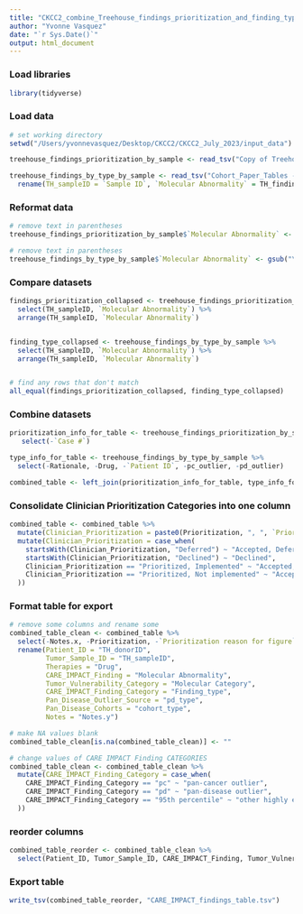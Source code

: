 ```yaml
---
title: "CKCC2_combine_Treehouse_findings_prioritization_and_finding_type_info"
author: "Yvonne Vasquez"
date: "`r Sys.Date()`"
output: html_document
---
```


### Load libraries

```r

library(tidyverse)

```

### Load data

```r

# set working directory
setwd("/Users/yvonnevasquez/Desktop/CKCC2/CKCC2_July_2023/input_data")

treehouse_findings_prioritization_by_sample <- read_tsv("Copy of Treehouse.Drug.Prioritization.No.Identifiers.by_sample_20240110 - Finding_priotitization.tsv")

treehouse_findings_by_type_by_sample <- read_tsv("Cohort_Paper_Tables - eTable9.tsv", skip=1) %>%
  rename(TH_sampleID = `Sample ID`, `Molecular Abnormality` = TH_finding)

```
### Reformat data

```r

# remove text in parentheses
treehouse_findings_prioritization_by_sample$`Molecular Abnormality` <- gsub("\\s*\\([^\\)]+\\)", "", treehouse_findings_prioritization_by_sample$`Molecular Abnormality`)

# remove text in parentheses
treehouse_findings_by_type_by_sample$`Molecular Abnormality` <- gsub("\\s*\\([^\\)]+\\)", "", treehouse_findings_by_type_by_sample$`Molecular Abnormality`)

```

### Compare datasets

```r

findings_prioritization_collapsed <- treehouse_findings_prioritization_by_sample %>%
  select(TH_sampleID, `Molecular Abnormality`) %>%
  arrange(TH_sampleID, `Molecular Abnormality`)


finding_type_collapsed <- treehouse_findings_by_type_by_sample %>%
  select(TH_sampleID, `Molecular Abnormality`) %>%
  arrange(TH_sampleID, `Molecular Abnormality`)


# find any rows that don't match
all_equal(findings_prioritization_collapsed, finding_type_collapsed)
```

### Combine datasets

```r

prioritization_info_for_table <- treehouse_findings_prioritization_by_sample %>%
   select(-`Case #`)

type_info_for_table <- treehouse_findings_by_type_by_sample %>%
  select(-Rationale, -Drug, -`Patient ID`, -pc_outlier, -pd_outlier)

combined_table <- left_join(prioritization_info_for_table, type_info_for_table, by=c("TH_sampleID", "Molecular Abnormality"))

```

### Consolidate Clinician Prioritization Categories into one column

```r

combined_table <- combined_table %>%
  mutate(Clinician_Prioritization = paste0(Prioritization, ", ", `Prioritization reason for figure`)) %>%
  mutate(Clinician_Prioritization = case_when(
    startsWith(Clinician_Prioritization, "Deferred") ~ "Accepted, Deferred",
    startsWith(Clinician_Prioritization, "Declined") ~ "Declined",
    Clinician_Prioritization == "Prioritized, Implemented" ~ "Accepted, Prioritized, Implemented",
    Clinician_Prioritization == "Prioritized, Not implemented" ~ "Accepted, Prioritized, Not Implemented"
  ))

```

### Format table for export

```r

# remove some columns and rename some
combined_table_clean <- combined_table %>%
  select(-Notes.x, -Prioritization, -`Prioritization reason for figure`, -`Implementation reason for prioritized findings`, -`Reason from Sheri`) %>%
  rename(Patient_ID = "TH_donorID", 
         Tumor_Sample_ID = "TH_sampleID", 
         Therapies = "Drug", 
         CARE_IMPACT_Finding = "Molecular Abnormality", 
         Tumor_Vulnerability_Category = "Molecular Category",
         CARE_IMPACT_Finding_Category = "Finding_type",
         Pan_Disease_Outlier_Source = "pd_type",
         Pan_Disease_Cohorts = "cohort_type",
         Notes = "Notes.y")

# make NA values blank
combined_table_clean[is.na(combined_table_clean)] <- ""

# change values of CARE IMPACT Finding CATEGORIES
combined_table_clean <- combined_table_clean %>%
  mutate(CARE_IMPACT_Finding_Category = case_when(
    CARE_IMPACT_Finding_Category == "pc" ~ "pan-cancer outlier",
    CARE_IMPACT_Finding_Category == "pd" ~ "pan-disease outlier",
    CARE_IMPACT_Finding_Category == "95th percentile" ~ "other highly expressed gene"
  ))

```

### reorder columns

```r

combined_table_reorder <- combined_table_clean %>%
  select(Patient_ID, Tumor_Sample_ID, CARE_IMPACT_Finding, Tumor_Vulnerability_Category, Therapies, Clinician_Prioritization, CARE_IMPACT_Finding_Category, Pan_Disease_Outlier_Source, Pan_Disease_Cohorts)

```

### Export table

```r
write_tsv(combined_table_reorder, "CARE_IMPACT_findings_table.tsv")
```

